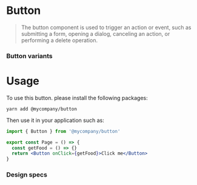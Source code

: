 
# Button

<Meta of={ButtonStories} />
<Description of={ButtonStories} />

> The button component is used to trigger an action or event, such as submitting a form, opening a dialog, canceling an action, or performing a delete operation.

### Button variants

<Grid of={ButtonStories} />

# Usage

To use this button. please install the following packages:

```
yarn add @mycompany/button
```

Then use it in your application such as:

```jsx
import { Button } from '@mycompany/button'

export const Page = () => {
  const getFood = () => {}
  return <Button onClick={getFood}>Click me</Button>
}
```

### Design specs
